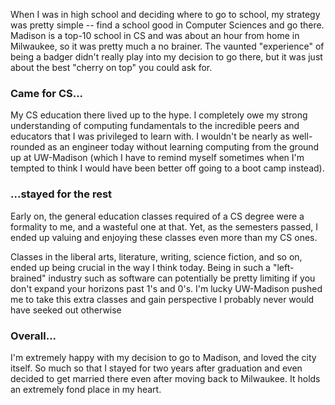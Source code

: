 
<PageHeader
  title="University of Wisconsin-Madison"
  secondary="Bachelor of Arts in Computer Science"
  startDate="2014"
  endDate="2017"
  imgSrc="/uw-madison-red.jpg"
/>

When I was in high school and deciding where to go to school, my strategy was pretty simple -- find a school good in Computer Sciences and go there. Madison is a top-10 school in CS and was about an hour from home in Milwaukee, so it was pretty much a no brainer. The vaunted "experience" of being a badger didn't really play into my decision to go there, but it was just about the best "cherry on top" you could ask for.

### Came for CS...

My CS education there lived up to the hype. I completely owe my strong understanding of computing fundamentals to the incredible peers and educators that I was privileged to learn with. I wouldn't be nearly as well-rounded as an engineer today without learning computing from the ground up at UW-Madison (which I have to remind myself sometimes when I'm tempted to think I would have been better off going to a boot camp instead).

### ...stayed for the rest

Early on, the general education classes required of a CS degree were a formality to me, and a wasteful one at that. Yet, as the semesters passed, I ended up valuing and enjoying these classes even more than my CS ones.

Classes in the liberal arts, literature, writing, science fiction, and so on, ended up being crucial in the way I think today. Being in such a "left-brained" industry such as software can potentially be pretty limiting if you don't expand your horizons past 1's and 0's. I'm lucky UW-Madison pushed me to take this extra classes and gain perspective I probably never would have seeked out otherwise

### Overall...

I'm extremely happy with my decision to go to Madison, and loved the city itself. So much so that I stayed for two years after graduation and even decided to get married there even after moving back to Milwaukee. It holds an extremely fond place in my heart.
